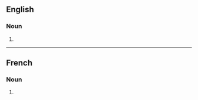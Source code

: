 ==English==

===Noun===
{{head|en|noun plural form}}

# {{plural of|acculturation|lang=en}}

----

==French==

===Noun===
{{head|fr|noun plural form|g=f}}

# {{plural of|acculturation|lang=fr}}